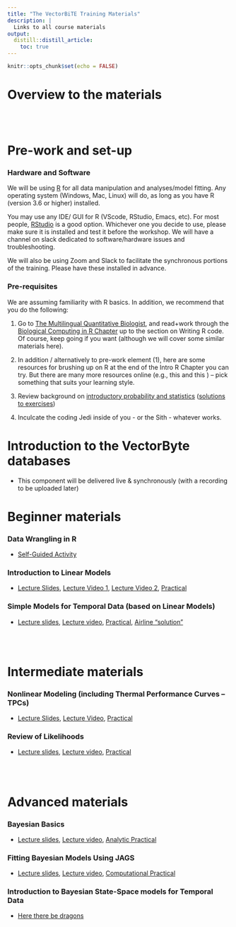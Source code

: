 ```yaml
---
title: "The VectorBiTE Training Materials"
description: |
  Links to all course materials
output: 
  distill::distill_article:
    toc: true 
---
```


```r
knitr::opts_chunk$set(echo = FALSE)
```


# Overview to the materials

<br>
<br>

# Pre-work and set-up

### Hardware and Software

We will be using [R](https://cran.r-project.org/) for all data manipulation and analyses/model fitting. Any operating system (Windows, Mac, Linux) will do, as long as you have R (version 3.6 or higher) installed.

You may use any IDE/ GUI for R (VScode, RStudio, Emacs, etc). For most people, [RStudio](https://www.rstudio.com/) is a good option. Whichever one you decide to use, please make sure it is installed and test it before the workshop. We will have a channel on slack dedicated to software/hardware issues and troubleshooting.

We will also be using Zoom and Slack to facilitate the synchronous portions of the training. Please have these installed in advance. 

### Pre-requisites

We are assuming familiarity with R basics. In addition, we recommend that you do the following:

1. Go to [The Multilingual Quantitative Biologist](https://mhasoba.github.io/TheMulQuaBio/intro.html), and read+work through the [Biological Computing in R Chapter](https://mhasoba.github.io/TheMulQuaBio/notebooks/07-R.html) up to the section on Writing R code. Of course, keep going if you want (although we will cover some similar materials here).

2. In addition / alternatively to pre-work element (1), here are some resources for brushing up on R at the end of the Intro R Chapter you can try. But there are many more resources online (e.g., this and this ) -- pick something that suits your learning style.

3. Review background on [introductory probability and statistics](activities/Stats_review.html) ([solutions to exercises](activities/Stats_review_soln.html)) 

4. Inculcate the coding Jedi inside of you - or the Sith - whatever works.


# Introduction to the VectorByte databases

- This component will be delivered live & synchronously (with a recording to be uploaded later)

# Beginner materials

### Data Wrangling in R

- [Self-Guided Activity](activities/VB_Datawrangling_exp_design.html)

### Introduction to Linear Models

- [Lecture Slides](lectures/VB_LinMods.pdf), [Lecture Video 1](https://www.youtube.com/watch?v=oqjzfXDgZY0&list=PLrMhLVyZEsORr81gXrfgiq2vX30_brtpF&index=2), [Lecture Video 2](https://www.youtube.com/watch?v=-VelMqc9z6M&list=PLrMhLVyZEsORr81gXrfgiq2vX30_brtpF&index=1), [Practical](activities/VB_Linear_models_activity.html)

### Simple Models for Temporal Data (based on Linear Models)

- [Lecture slides](lectures/VB_TS.pdf),  [Lecture video](https://www.youtube.com/watch?v=CIAoauEoTTo&list=PLrMhLVyZEsORr81gXrfgiq2vX30_brtpF&index=5), [Practical](activities/VB_TimeSeries.html), [Airline "solution"](activities/VB_TS_exercise_soln.html) 

<br>
<br>

# Intermediate materials

### Nonlinear Modeling (including Thermal Performance Curves -- TPCs)

- [Lecture Slides](lectures/VB_NLLS.pdf), [Lecture Video](https://www.youtube.com/watch?v=dnZlU2_iQ1k&list=PLrMhLVyZEsORr81gXrfgiq2vX30_brtpF&index=3), [Practical](activities/VB_NLLS_activity.html)




### Review of Likelihoods 

- [Lecture slides](lectures/VB_likelihood.pdf),  [Lecture video](https://www.youtube.com/watch?v=MQOI91UMDX4&list=PLrMhLVyZEsORr81gXrfgiq2vX30_brtpF&index=7), [Practical](activities/VB_likelihood_activity.html) 

<br>
<br>

# Advanced materials

### Bayesian Basics 

- [Lecture slides](lectures/VB_Bayes1.pdf),  [Lecture video](https://www.youtube.com/watch?v=sVtaTTIZEa4&list=PLrMhLVyZEsORr81gXrfgiq2vX30_brtpF&index=4), [Analytic Practical](activities/VB_Bayes_activity1.html) 


### Fitting Bayesian Models Using JAGS

- [Lecture slides](lectures/VB_Bayes2.pdf),  [Lecture video](https://www.youtube.com/watch?v=q3FrMb_iQww&list=PLrMhLVyZEsORr81gXrfgiq2vX30_brtpF&index=6), [Computational Practical](activities/VB_Bayes_activity2.html) 


### Introduction to Bayesian State-Space models for Temporal Data
- [Here there be dragons](https://www.youtube.com/watch?v=iik25wqIuFo)
